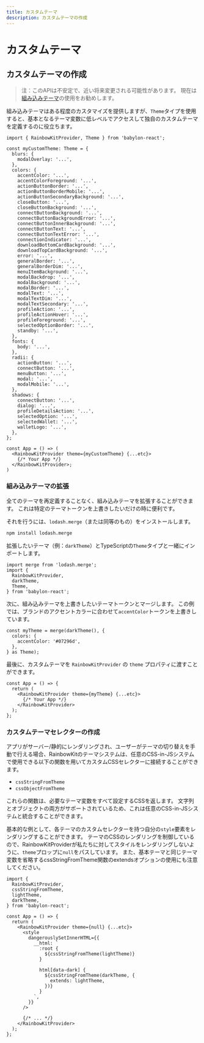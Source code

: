 ```yaml
---
title: カスタムテーマ
description: カスタムテーマの作成
---
```


# カスタムテーマ

## カスタムテーマの作成

> 注：このAPIは不安定で、近い将来変更される可能性があります。 現在は[組み込みテーマ](/docs/theming)の使用をお勧めします。

組み込みテーマはある程度のカスタマイズを提供しますが、`Theme`タイプを使用すると、基本となるテーマ変数に低レベルでアクセスして独自のカスタムテーマを定義するのに役立ちます。

```tsx
import { RainbowKitProvider, Theme } from 'babylon-react';

const myCustomTheme: Theme = {
  blurs: {
    modalOverlay: '...',
  },
  colors: {
    accentColor: '...',
    accentColorForeground: '...',
    actionButtonBorder: '...',
    actionButtonBorderMobile: '...',
    actionButtonSecondaryBackground: '...',
    closeButton: '...',
    closeButtonBackground: '...',
    connectButtonBackground: '...',
    connectButtonBackgroundError: '...',
    connectButtonInnerBackground: '...',
    connectButtonText: '...',
    connectButtonTextError: '...',
    connectionIndicator: '...',
    downloadBottomCardBackground: '...',
    downloadTopCardBackground: '...',
    error: '...',
    generalBorder: '...',
    generalBorderDim: '...',
    menuItemBackground: '...',
    modalBackdrop: '...',
    modalBackground: '...',
    modalBorder: '...',
    modalText: '...',
    modalTextDim: '...',
    modalTextSecondary: '...',
    profileAction: '...',
    profileActionHover: '...',
    profileForeground: '...',
    selectedOptionBorder: '...',
    standby: '...',
  },
  fonts: {
    body: '...',
  },
  radii: {
    actionButton: '...',
    connectButton: '...',
    menuButton: '...',
    modal: '...',
    modalMobile: '...',
  },
  shadows: {
    connectButton: '...',
    dialog: '...',
    profileDetailsAction: '...',
    selectedOption: '...',
    selectedWallet: '...',
    walletLogo: '...',
  },
};

const App = () => (
  <RainbowKitProvider theme={myCustomTheme} {...etc}>
    {/* Your App */}
  </RainbowKitProvider>;
)
```

### 組み込みテーマの拡張

全てのテーマを再定義することなく、組み込みテーマを拡張することができます。 これは特定のテーマトークンを上書きしたいだけの時に便利です。

それを行うには、`lodash.merge`（または同等のもの）をインストールします。

```bash
npm install lodash.merge
```

拡張したいテーマ（例：`darkTheme`）とTypeScriptの`Theme`タイプと一緒にインポートします。

```tsx
import merge from 'lodash.merge';
import {
  RainbowKitProvider,
  darkTheme,
  Theme,
} from 'babylon-react';
```

次に、組み込みテーマを上書きしたいテーマトークンとマージします。 この例では、ブランドのアクセントカラーに合わせて`accentColor`トークンを上書きしています。

```tsx
const myTheme = merge(darkTheme(), {
  colors: {
    accentColor: '#07296d',
  },
} as Theme);
```

最後に、カスタムテーマを `RainbowKitProvider` の `theme` プロパティに渡すことができます。

```tsx
const App = () => {
  return (
    <RainbowKitProvider theme={myTheme} {...etc}>
      {/* Your App */}
    </RainbowKitProvider>
  );
};
```

### カスタムテーマセレクターの作成

アプリがサーバー/静的にレンダリングされ、ユーザーがテーマの切り替えを手動で行える場合、RainbowKitのテーマシステムは、任意のCSS-in-JSシステムで使用できる以下の関数を用いてカスタムCSSセレクターに接続することができます。

- `cssStringFromTheme`
- `cssObjectFromTheme`

これらの関数は、必要なテーマ変数をすべて設定するCSSを返します。 文字列とオブジェクトの両方がサポートされているため、これは任意のCSS-in-JSシステムと統合することができます。

基本的な例として、各テーマのカスタムセレクターを持つ自分の`style`要素をレンダリングすることができます。 テーマのCSSのレンダリングを制御しているので、RainbowKitProviderが私たちに対してスタイルをレンダリングしないように、`theme`プロップに`null`をパスしています。 また、基本テーマと同じテーマ変数を省略するcssStringFromTheme関数のextendsオプションの使用にも注意してください。

```tsx
import {
  RainbowKitProvider,
  cssStringFromTheme,
  lightTheme,
  darkTheme,
} from 'babylon-react';

const App = () => {
  return (
    <RainbowKitProvider theme={null} {...etc}>
      <style
        dangerouslySetInnerHTML={{
          __html: `
            :root {
              ${cssStringFromTheme(lightTheme)}
            }

            html[data-dark] {
              ${cssStringFromTheme(darkTheme, {
                extends: lightTheme,
              })}
            }
          `,
        }}
      />

      {/* ... */}
    </RainbowKitProvider>
  );
};
```
